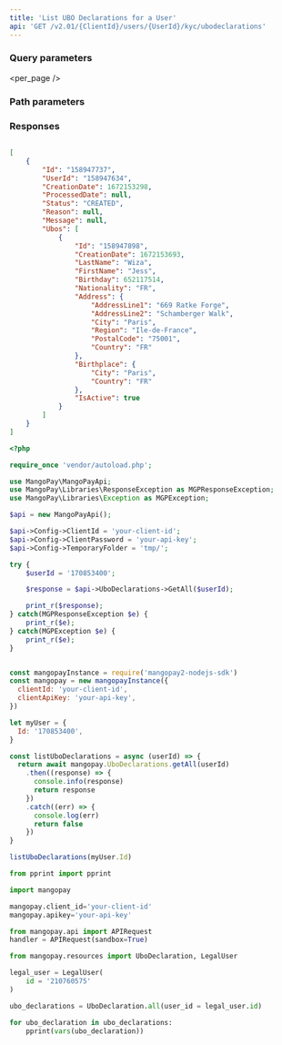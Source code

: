 ```yaml
---
title: 'List UBO Declarations for a User'  
api: 'GET /v2.01/{ClientId}/users/{UserId}/kyc/ubodeclarations'  
---
```


  

### Query parameters  

<page />  

<per_page />  

<Sort />  

### Path parameters  

<UserId />  

### Responses  

<AccordionGroup><Accordion title="200">  

<IdResponse />  

<UserId2Response />  

<CreationDateResponse />  

<ProcessDateResponse />  

<Status11Response />  

<ReasonResponse />  

<MessageResponse />  

<UbosResponse /></Accordion></AccordionGroup>  

<ResponseExample>  

```json 200  

[
    {
        "Id": "158947737",
        "UserId": "158947634",
        "CreationDate": 1672153298,
        "ProcessedDate": null,
        "Status": "CREATED",
        "Reason": null,
        "Message": null,
        "Ubos": [
            {
                "Id": "158947898",
                "CreationDate": 1672153693,
                "LastName": "Wiza",
                "FirstName": "Jess",
                "Birthday": 652117514,
                "Nationality": "FR",
                "Address": {
                    "AddressLine1": "669 Ratke Forge",
                    "AddressLine2": "Schamberger Walk",
                    "City": "Paris",
                    "Region": "Ile-de-France",
                    "PostalCode": "75001",
                    "Country": "FR"
                },
                "Birthplace": {
                    "City": "Paris",
                    "Country": "FR"
                },
                "IsActive": true
            }
        ]
    }
]  

 ```  

</ResponseExample>  

<RequestExample>  
  
```php PHP  
<?php 

require_once 'vendor/autoload.php';

use MangoPay\MangoPayApi;
use MangoPay\Libraries\ResponseException as MGPResponseException;
use MangoPay\Libraries\Exception as MGPException;

$api = new MangoPayApi();

$api->Config->ClientId = 'your-client-id';
$api->Config->ClientPassword = 'your-api-key';
$api->Config->TemporaryFolder = 'tmp/';

try {
    $userId = '170853400';

    $response = $api->UboDeclarations->GetAll($userId);

    print_r($response);
} catch(MGPResponseException $e) {
    print_r($e);
} catch(MGPException $e) {
    print_r($e);
}  
```  

  
```javascript NodeJS  

const mangopayInstance = require('mangopay2-nodejs-sdk')
const mangopay = new mangopayInstance({
  clientId: 'your-client-id',
  clientApiKey: 'your-api-key',
})

let myUser = {
  Id: '170853400',
}

const listUboDeclarations = async (userId) => {
  return await mangopay.UboDeclarations.getAll(userId)
    .then((response) => {
      console.info(response)
      return response
    })
    .catch((err) => {
      console.log(err)
      return false
    })
}

listUboDeclarations(myUser.Id)  
```  

  
```python Python  
from pprint import pprint

import mangopay

mangopay.client_id='your-client-id'
mangopay.apikey='your-api-key'

from mangopay.api import APIRequest
handler = APIRequest(sandbox=True)

from mangopay.resources import UboDeclaration, LegalUser

legal_user = LegalUser(
    id = '210760575'  
)

ubo_declarations = UboDeclaration.all(user_id = legal_user.id)

for ubo_declaration in ubo_declarations:
    pprint(vars(ubo_declaration))  
```  

  
</RequestExample>